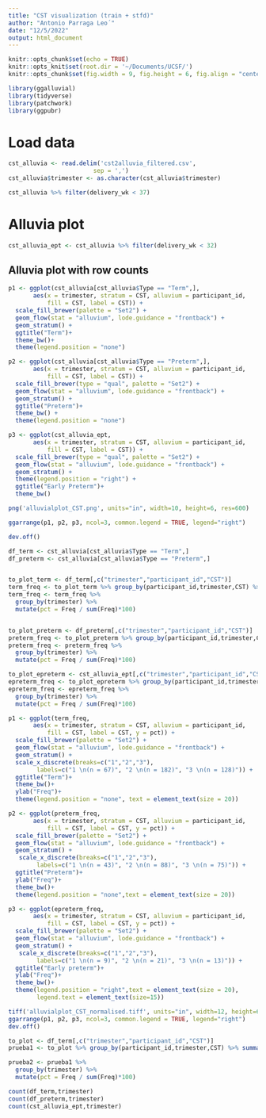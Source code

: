 ```yaml
---
title: "CST visualization (train + stfd)"
author: "Antonio Parraga Leo´"
date: "12/5/2022"
output: html_document
---
```


```r
knitr::opts_chunk$set(echo = TRUE)
knitr::opts_knit$set(root.dir = '~/Documents/UCSF/')
knitr::opts_chunk$set(fig.width = 9, fig.height = 6, fig.align = "center")
```

```r
library(ggalluvial)
library(tidyverse)
library(patchwork)
library(ggpubr)
```


# Load data
```r
cst_alluvia <- read.delim('cst2alluvia_filtered.csv',
                        sep = ',')
cst_alluvia$trimester <- as.character(cst_alluvia$trimester)

cst_alluvia %>% filter(delivery_wk < 37)

```

# Alluvia plot


```r
cst_alluvia_ept <- cst_alluvia %>% filter(delivery_wk < 32)
```


## Alluvia plot with row counts

```r

p1 <- ggplot(cst_alluvia[cst_alluvia$Type == "Term",],
       aes(x = trimester, stratum = CST, alluvium = participant_id,
           fill = CST, label = CST)) +
  scale_fill_brewer(palette = "Set2") +
  geom_flow(stat = "alluvium", lode.guidance = "frontback") +
  geom_stratum() +
  ggtitle("Term")+
  theme_bw()+
  theme(legend.position = "none")

p2 <- ggplot(cst_alluvia[cst_alluvia$Type == "Preterm",],
       aes(x = trimester, stratum = CST, alluvium = participant_id,
           fill = CST, label = CST)) +
  scale_fill_brewer(type = "qual", palette = "Set2") +
  geom_flow(stat = "alluvium", lode.guidance = "frontback") +
  geom_stratum() +
  ggtitle("Preterm")+
  theme_bw() +
  theme(legend.position = "none")

p3 <- ggplot(cst_alluvia_ept,
       aes(x = trimester, stratum = CST, alluvium = participant_id,
           fill = CST, label = CST)) +
  scale_fill_brewer(type = "qual", palette = "Set2") +
  geom_flow(stat = "alluvium", lode.guidance = "frontback") +
  geom_stratum() +
  theme(legend.position = "right") +
  ggtitle("Early Preterm")+
  theme_bw()

png('alluvialplot_CST.png', units="in", width=10, height=6, res=600)

ggarrange(p1, p2, p3, ncol=3, common.legend = TRUE, legend="right")

dev.off()

```


```r
df_term <- cst_alluvia[cst_alluvia$Type == "Term",]
df_preterm <- cst_alluvia[cst_alluvia$Type == "Preterm",]


to_plot_term <- df_term[,c("trimester","participant_id","CST")]
term_freq <- to_plot_term %>% group_by(participant_id,trimester,CST) %>% summarise(Freq = n() )
term_freq <- term_freq %>% 
  group_by(trimester) %>% 
  mutate(pct = Freq / sum(Freq)*100)


to_plot_preterm <- df_preterm[,c("trimester","participant_id","CST")]
preterm_freq <- to_plot_preterm %>% group_by(participant_id,trimester,CST) %>% summarise(Freq = n() )
preterm_freq <- preterm_freq %>% 
  group_by(trimester) %>% 
  mutate(pct = Freq / sum(Freq)*100)

to_plot_epreterm <- cst_alluvia_ept[,c("trimester","participant_id","CST")]
epreterm_freq <- to_plot_epreterm %>% group_by(participant_id,trimester,CST) %>% summarise(Freq = n() )
epreterm_freq <- epreterm_freq %>% 
  group_by(trimester) %>% 
  mutate(pct = Freq / sum(Freq)*100)

p1 <- ggplot(term_freq,
       aes(x = trimester, stratum = CST, alluvium = participant_id,
           fill = CST, label = CST, y = pct)) +
  scale_fill_brewer(palette = "Set2") +
  geom_flow(stat = "alluvium", lode.guidance = "frontback") +
  geom_stratum() +
  scale_x_discrete(breaks=c("1","2","3"),
        labels=c("1 \n(n = 67)", "2 \n(n = 182)", "3 \n(n = 128)")) +
  ggtitle("Term")+
  theme_bw()+
  ylab("Freq")+
  theme(legend.position = "none", text = element_text(size = 20))

p2 <- ggplot(preterm_freq,
       aes(x = trimester, stratum = CST, alluvium = participant_id,
           fill = CST, label = CST, y = pct)) +
  scale_fill_brewer(palette = "Set2") +
  geom_flow(stat = "alluvium", lode.guidance = "frontback") +
  geom_stratum() +
   scale_x_discrete(breaks=c("1","2","3"),
        labels=c("1 \n(n = 43)", "2 \n(n = 88)", "3 \n(n = 75)")) +
  ggtitle("Preterm")+
  ylab("Freq")+
  theme_bw()+
  theme(legend.position = "none",text = element_text(size = 20))

p3 <- ggplot(epreterm_freq,
       aes(x = trimester, stratum = CST, alluvium = participant_id,
           fill = CST, label = CST, y = pct)) +
  scale_fill_brewer(palette = "Set2") +
  geom_flow(stat = "alluvium", lode.guidance = "frontback") +
  geom_stratum() +
   scale_x_discrete(breaks=c("1","2","3"),
        labels=c("1 \n(n = 9)", "2 \n(n = 21)", "3 \n(n = 13)")) +
  ggtitle("Early preterm")+
  ylab("Freq")+
  theme_bw()+
  theme(legend.position = "right",text = element_text(size = 20),
        legend.text = element_text(size=15))

tiff('alluvialplot_CST_normalised.tiff', units="in", width=12, height=6, res=600)
ggarrange(p1, p2, p3, ncol=3, common.legend = TRUE, legend="right")
dev.off()

```

```r
to_plot <- df_term[,c("trimester","participant_id","CST")]
prueba1 <- to_plot %>% group_by(participant_id,trimester,CST) %>% summarise(Freq = n() )

prueba2 <- prueba1 %>% 
  group_by(trimester) %>% 
  mutate(pct = Freq / sum(Freq)*100)

count(df_term,trimester)
count(df_preterm,trimester)
count(cst_alluvia_ept,trimester)

```

